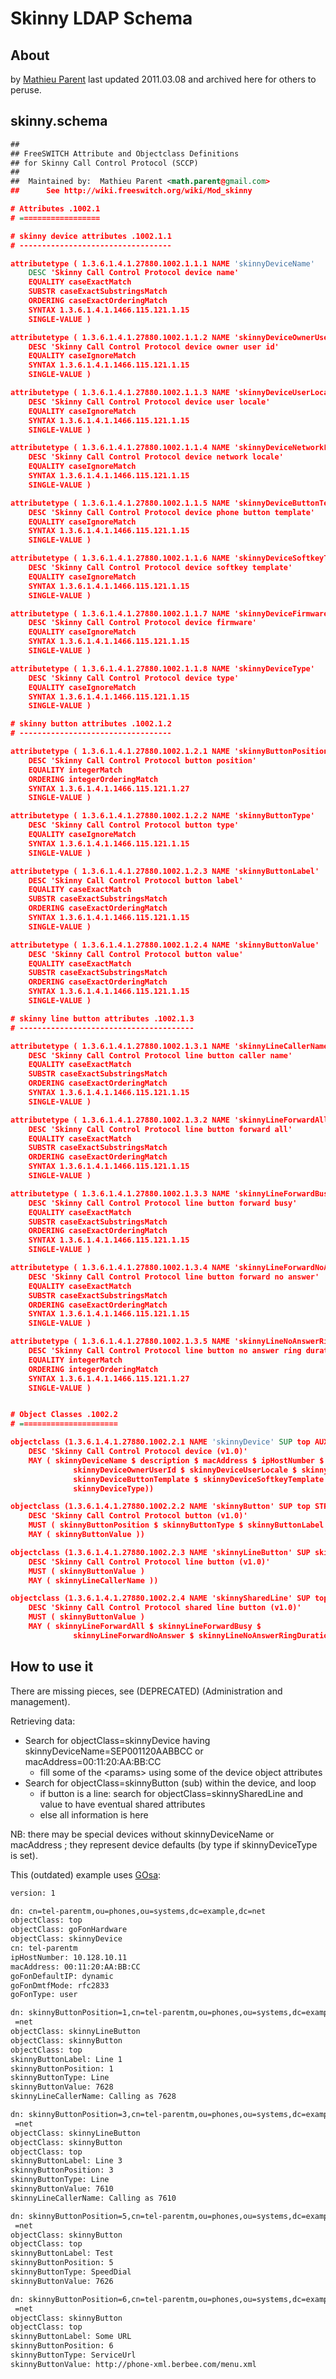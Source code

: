 
# Skinny LDAP Schema 

 

## About

by [Mathieu Parent](https://freeswitch.org/confluence/display/~sathieu) last updated 2011.03.08 and archived here for others to peruse.

##  skinny.schema 

```xml
##
## FreeSWITCH Attribute and Objectclass Definitions
## for Skinny Call Control Protocol (SCCP)
##
##	Maintained by:	Mathieu Parent <math.parent@gmail.com>
##      See http://wiki.freeswitch.org/wiki/Mod_skinny

# Attributes .1002.1
# ==================

# skinny device attributes .1002.1.1
# ----------------------------------

attributetype ( 1.3.6.1.4.1.27880.1002.1.1.1 NAME 'skinnyDeviceName'
	DESC 'Skinny Call Control Protocol device name'
	EQUALITY caseExactMatch
	SUBSTR caseExactSubstringsMatch
	ORDERING caseExactOrderingMatch
	SYNTAX 1.3.6.1.4.1.1466.115.121.1.15
	SINGLE-VALUE )

attributetype ( 1.3.6.1.4.1.27880.1002.1.1.2 NAME 'skinnyDeviceOwnerUserId'
	DESC 'Skinny Call Control Protocol device owner user id'
	EQUALITY caseIgnoreMatch
	SYNTAX 1.3.6.1.4.1.1466.115.121.1.15
	SINGLE-VALUE )

attributetype ( 1.3.6.1.4.1.27880.1002.1.1.3 NAME 'skinnyDeviceUserLocale'
	DESC 'Skinny Call Control Protocol device user locale'
	EQUALITY caseIgnoreMatch
	SYNTAX 1.3.6.1.4.1.1466.115.121.1.15
	SINGLE-VALUE )

attributetype ( 1.3.6.1.4.1.27880.1002.1.1.4 NAME 'skinnyDeviceNetworkLocale'
	DESC 'Skinny Call Control Protocol device network locale'
	EQUALITY caseIgnoreMatch
	SYNTAX 1.3.6.1.4.1.1466.115.121.1.15
	SINGLE-VALUE )

attributetype ( 1.3.6.1.4.1.27880.1002.1.1.5 NAME 'skinnyDeviceButtonTemplate'
	DESC 'Skinny Call Control Protocol device phone button template'
	EQUALITY caseIgnoreMatch
	SYNTAX 1.3.6.1.4.1.1466.115.121.1.15
	SINGLE-VALUE )

attributetype ( 1.3.6.1.4.1.27880.1002.1.1.6 NAME 'skinnyDeviceSoftkeyTemplate'
	DESC 'Skinny Call Control Protocol device softkey template'
	EQUALITY caseIgnoreMatch
	SYNTAX 1.3.6.1.4.1.1466.115.121.1.15
	SINGLE-VALUE )

attributetype ( 1.3.6.1.4.1.27880.1002.1.1.7 NAME 'skinnyDeviceFirmware'
	DESC 'Skinny Call Control Protocol device firmware'
	EQUALITY caseIgnoreMatch
	SYNTAX 1.3.6.1.4.1.1466.115.121.1.15
	SINGLE-VALUE )

attributetype ( 1.3.6.1.4.1.27880.1002.1.1.8 NAME 'skinnyDeviceType'
	DESC 'Skinny Call Control Protocol device type'
	EQUALITY caseIgnoreMatch
	SYNTAX 1.3.6.1.4.1.1466.115.121.1.15
	SINGLE-VALUE )

# skinny button attributes .1002.1.2
# ----------------------------------

attributetype ( 1.3.6.1.4.1.27880.1002.1.2.1 NAME 'skinnyButtonPosition'
	DESC 'Skinny Call Control Protocol button position'
	EQUALITY integerMatch
	ORDERING integerOrderingMatch
	SYNTAX 1.3.6.1.4.1.1466.115.121.1.27
	SINGLE-VALUE )

attributetype ( 1.3.6.1.4.1.27880.1002.1.2.2 NAME 'skinnyButtonType'
	DESC 'Skinny Call Control Protocol button type'
	EQUALITY caseIgnoreMatch
	SYNTAX 1.3.6.1.4.1.1466.115.121.1.15
	SINGLE-VALUE )

attributetype ( 1.3.6.1.4.1.27880.1002.1.2.3 NAME 'skinnyButtonLabel'
	DESC 'Skinny Call Control Protocol button label'
	EQUALITY caseExactMatch
	SUBSTR caseExactSubstringsMatch
	ORDERING caseExactOrderingMatch
	SYNTAX 1.3.6.1.4.1.1466.115.121.1.15
	SINGLE-VALUE )

attributetype ( 1.3.6.1.4.1.27880.1002.1.2.4 NAME 'skinnyButtonValue'
	DESC 'Skinny Call Control Protocol button value'
	EQUALITY caseExactMatch
	SUBSTR caseExactSubstringsMatch
	ORDERING caseExactOrderingMatch
	SYNTAX 1.3.6.1.4.1.1466.115.121.1.15
	SINGLE-VALUE )

# skinny line button attributes .1002.1.3
# ---------------------------------------

attributetype ( 1.3.6.1.4.1.27880.1002.1.3.1 NAME 'skinnyLineCallerName'
	DESC 'Skinny Call Control Protocol line button caller name'
	EQUALITY caseExactMatch
	SUBSTR caseExactSubstringsMatch
	ORDERING caseExactOrderingMatch
	SYNTAX 1.3.6.1.4.1.1466.115.121.1.15
	SINGLE-VALUE )

attributetype ( 1.3.6.1.4.1.27880.1002.1.3.2 NAME 'skinnyLineForwardAll'
	DESC 'Skinny Call Control Protocol line button forward all'
	EQUALITY caseExactMatch
	SUBSTR caseExactSubstringsMatch
	ORDERING caseExactOrderingMatch
	SYNTAX 1.3.6.1.4.1.1466.115.121.1.15
	SINGLE-VALUE )

attributetype ( 1.3.6.1.4.1.27880.1002.1.3.3 NAME 'skinnyLineForwardBusy'
	DESC 'Skinny Call Control Protocol line button forward busy'
	EQUALITY caseExactMatch
	SUBSTR caseExactSubstringsMatch
	ORDERING caseExactOrderingMatch
	SYNTAX 1.3.6.1.4.1.1466.115.121.1.15
	SINGLE-VALUE )

attributetype ( 1.3.6.1.4.1.27880.1002.1.3.4 NAME 'skinnyLineForwardNoAnswer'
	DESC 'Skinny Call Control Protocol line button forward no answer'
	EQUALITY caseExactMatch
	SUBSTR caseExactSubstringsMatch
	ORDERING caseExactOrderingMatch
	SYNTAX 1.3.6.1.4.1.1466.115.121.1.15
	SINGLE-VALUE )

attributetype ( 1.3.6.1.4.1.27880.1002.1.3.5 NAME 'skinnyLineNoAnswerRingDuration'
	DESC 'Skinny Call Control Protocol line button no answer ring duration'
	EQUALITY integerMatch
	ORDERING integerOrderingMatch
	SYNTAX 1.3.6.1.4.1.1466.115.121.1.27
	SINGLE-VALUE )


# Object Classes .1002.2
# ======================

objectclass (1.3.6.1.4.1.27880.1002.2.1 NAME 'skinnyDevice' SUP top AUXILIARY
	DESC 'Skinny Call Control Protocol device (v1.0)'
	MAY ( skinnyDeviceName $ description $ macAddress $ ipHostNumber $
              skinnyDeviceOwnerUserId $ skinnyDeviceUserLocale $ skinnyDeviceNetworkLocale $
              skinnyDeviceButtonTemplate $ skinnyDeviceSoftkeyTemplate $ skinnyDeviceFirmware $
              skinnyDeviceType))

objectclass (1.3.6.1.4.1.27880.1002.2.2 NAME 'skinnyButton' SUP top STRUCTURAL
	DESC 'Skinny Call Control Protocol button (v1.0)'
	MUST ( skinnyButtonPosition $ skinnyButtonType $ skinnyButtonLabel )
	MAY ( skinnyButtonValue ))

objectclass (1.3.6.1.4.1.27880.1002.2.3 NAME 'skinnyLineButton' SUP skinnyButton
	DESC 'Skinny Call Control Protocol line button (v1.0)'
	MUST ( skinnyButtonValue )
	MAY ( skinnyLineCallerName ))

objectclass (1.3.6.1.4.1.27880.1002.2.4 NAME 'skinnySharedLine' SUP top STRUCTURAL
	DESC 'Skinny Call Control Protocol shared line button (v1.0)'
	MUST ( skinnyButtonValue )
	MAY ( skinnyLineForwardAll $ skinnyLineForwardBusy $
              skinnyLineForwardNoAnswer $ skinnyLineNoAnswerRingDuration ))
```

  
##  How to use it 

There are missing pieces, see (DEPRECATED) (Administration and management).

Retrieving data:

* Search for objectClass=skinnyDevice having skinnyDeviceName=SEP001120AABBCC or macAddress=00:11:20:AA:BB:CC  
   * fill some of the \<params> using some of the device object attributes
* Search for objectClass=skinnyButton (sub) within the device, and loop  
   * if button is a line: search for objectClass=skinnySharedLine and value to have eventual shared attributes  
   * else all information is here

NB: there may be special devices without skinnyDeviceName or macAddress ; they represent device defaults (by type if skinnyDeviceType is set).

  
 This (outdated) example uses [GOsa](http://gosa-project.org/):

```xml
version: 1

dn: cn=tel-parentm,ou=phones,ou=systems,dc=example,dc=net
objectClass: top
objectClass: goFonHardware
objectClass: skinnyDevice
cn: tel-parentm
ipHostNumber: 10.128.10.11
macAddress: 00:11:20:AA:BB:CC
goFonDefaultIP: dynamic
goFonDmtfMode: rfc2833
goFonType: user

dn: skinnyButtonPosition=1,cn=tel-parentm,ou=phones,ou=systems,dc=example,dc
 =net
objectClass: skinnyLineButton
objectClass: skinnyButton
objectClass: top
skinnyButtonLabel: Line 1
skinnyButtonPosition: 1
skinnyButtonType: Line
skinnyButtonValue: 7628
skinnyLineCallerName: Calling as 7628

dn: skinnyButtonPosition=3,cn=tel-parentm,ou=phones,ou=systems,dc=example,dc
 =net
objectClass: skinnyLineButton
objectClass: skinnyButton
objectClass: top
skinnyButtonLabel: Line 3
skinnyButtonPosition: 3
skinnyButtonType: Line
skinnyButtonValue: 7610
skinnyLineCallerName: Calling as 7610

dn: skinnyButtonPosition=5,cn=tel-parentm,ou=phones,ou=systems,dc=example,dc
 =net
objectClass: skinnyButton
objectClass: top
skinnyButtonLabel: Test
skinnyButtonPosition: 5
skinnyButtonType: SpeedDial
skinnyButtonValue: 7626

dn: skinnyButtonPosition=6,cn=tel-parentm,ou=phones,ou=systems,dc=example,dc
 =net
objectClass: skinnyButton
objectClass: top
skinnyButtonLabel: Some URL
skinnyButtonPosition: 6
skinnyButtonType: ServiceUrl
skinnyButtonValue: http://phone-xml.berbee.com/menu.xml
```

  

